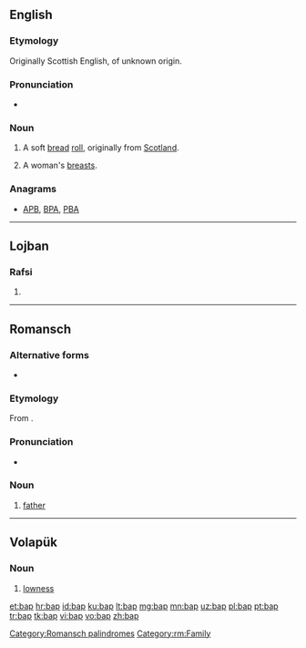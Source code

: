 {{also|bắp}}
==English==

===Etymology===
Originally Scottish English, of unknown origin.

===Pronunciation===
* {{IPA|/bæp/}}

===Noun===
{{en-noun}}

# A soft [[bread]] [[roll]], originally from [[Scotland]].
# {{context|British|slang|in the plural|lang=en}} A woman's [[breasts]].

===Anagrams===
* [[APB#English|APB]], [[BPA#English|BPA]], [[PBA#English|PBA]]

----

==Lojban==

===Rafsi===
{{jbo-rafsi}}

# {{jbo-rafsi of|bapli}}

----

==Romansch==

===Alternative forms===
* {{qualifier|Rumantsch Grischun|Sursilvan|Sutsilvan|Surmiran}} {{l|rm|bab}}

===Etymology===
From {{etyl|LL.|rm}} {{term/t|la|*babbus}}.

===Pronunciation===
* {{IPA|[baːp]|lang=rm}}

===Noun===
{{rm-noun|m}}

# {{context|Puter|Vallader|lang=rm}} [[father]]

[[Category:Romansch palindromes]]
[[Category:rm:Family]]

----

==Volapük==

===Noun===
{{head|vo|noun}}

# [[lowness]]

[[et:bap]]
[[hr:bap]]
[[id:bap]]
[[ku:bap]]
[[lt:bap]]
[[mg:bap]]
[[mn:bap]]
[[uz:bap]]
[[pl:bap]]
[[pt:bap]]
[[tr:bap]]
[[tk:bap]]
[[vi:bap]]
[[vo:bap]]
[[zh:bap]]